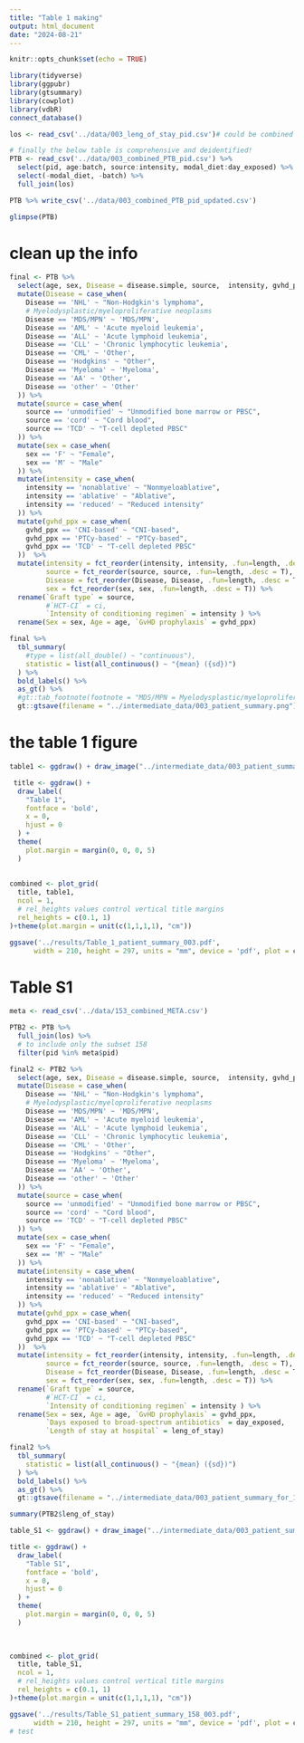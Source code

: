 ```yaml
---
title: "Table 1 making"
output: html_document
date: "2024-08-21"
---
```


```r
knitr::opts_chunk$set(echo = TRUE)
```

```r
library(tidyverse)
library(ggpubr)
library(gtsummary)
library(cowplot)
library(vdbR)
connect_database()
```

```r
los <- read_csv('../data/003_leng_of_stay_pid.csv')# could be combined to the above PTBs

# finally the below table is comprehensive and deidentified!
PTB <- read_csv('../data/003_combined_PTB_pid.csv') %>% 
  select(pid, age:batch, source:intensity, modal_diet:day_exposed) %>% 
  select(-modal_diet, -batch) %>% 
  full_join(los)

PTB %>% write_csv('../data/003_combined_PTB_pid_updated.csv')

glimpse(PTB) 
```
# clean up the info

```r
final <- PTB %>% 
  select(age, sex, Disease = disease.simple, source,  intensity, gvhd_ppx) %>% 
  mutate(Disease = case_when(
    Disease == 'NHL' ~ "Non-Hodgkin's lymphoma",
    # Myelodysplastic/myeloproliferative neoplasms
    Disease == 'MDS/MPN' ~ 'MDS/MPN',
    Disease == 'AML' ~ 'Acute myeloid leukemia',
    Disease == 'ALL' ~ 'Acute lymphoid leukemia',
    Disease == 'CLL' ~ 'Chronic lymphocytic leukemia',
    Disease == 'CML' ~ 'Other',
    Disease == 'Hodgkins' ~ "Other",
    Disease == 'Myeloma' ~ 'Myeloma', 
    Disease == 'AA' ~ 'Other',
    Disease == 'other' ~ 'Other'
  )) %>% 
  mutate(source = case_when(
    source == 'unmodified' ~ "Unmodified bone marrow or PBSC",
    source == 'cord' ~ "Cord blood",
    source == 'TCD' ~ "T-cell depleted PBSC"
  )) %>% 
  mutate(sex = case_when(
    sex == 'F' ~ "Female",
    sex == 'M' ~ "Male"
  )) %>% 
  mutate(intensity = case_when(
    intensity == 'nonablative' ~ "Nonmyeloablative",
    intensity == 'ablative' ~ "Ablative",
    intensity == 'reduced' ~ "Reduced intensity"
  )) %>% 
  mutate(gvhd_ppx = case_when(
    gvhd_ppx == 'CNI-based' ~ "CNI-based",
    gvhd_ppx == 'PTCy-based' ~ "PTCy-based",
    gvhd_ppx == 'TCD' ~ "T-cell depleted PBSC"
  ))  %>% 
  mutate(intensity = fct_reorder(intensity, intensity, .fun=length, .desc = T),
         source = fct_reorder(source, source, .fun=length, .desc = T),
         Disease = fct_reorder(Disease, Disease, .fun=length, .desc = T),
         sex = fct_reorder(sex, sex, .fun=length, .desc = T)) %>% 
  rename(`Graft type` = source, 
         #`HCT-CI` = ci,
         `Intensity of conditioning regimen` = intensity ) %>% 
  rename(Sex = sex, Age = age, `GvHD prophylaxis` = gvhd_ppx)

final %>% 
  tbl_summary(
    #type = list(all_double() ~ "continuous"), 
    statistic = list(all_continuous() ~ "{mean} ({sd})")
  ) %>%
  bold_labels() %>% 
  as_gt() %>%
  #gt::tab_footnote(footnote = "MDS/MPN = Myelodysplastic/myeloproliferative neoplasms") %>% 
  gt::gtsave(filename = "../intermediate_data/003_patient_summary.png") 
```
# the table 1 figure

```r
table1 <- ggdraw() + draw_image("../intermediate_data/003_patient_summary.png", scale = 0.8)

 title <- ggdraw() + 
  draw_label(
    "Table 1", 
    fontface = 'bold',
    x = 0,
    hjust = 0
  ) +
  theme(
    plot.margin = margin(0, 0, 0, 5)
  )
 
 
combined <- plot_grid(
  title, table1,
  ncol = 1,
  # rel_heights values control vertical title margins
  rel_heights = c(0.1, 1)
)+theme(plot.margin = unit(c(1,1,1,1), "cm"))

ggsave('../results/Table_1_patient_summary_003.pdf', 
      width = 210, height = 297, units = "mm", device = 'pdf', plot = combined, dpi = 300)  
```


# Table S1

```r
meta <- read_csv('../data/153_combined_META.csv')
```


```r
PTB2 <- PTB %>% 
  full_join(los) %>% 
  # to include only the subset 158
  filter(pid %in% meta$pid)

final2 <- PTB2 %>% 
  select(age, sex, Disease = disease.simple, source,  intensity, gvhd_ppx,day_exposed, leng_of_stay ) %>% 
  mutate(Disease = case_when(
    Disease == 'NHL' ~ "Non-Hodgkin's lymphoma",
    # Myelodysplastic/myeloproliferative neoplasms
    Disease == 'MDS/MPN' ~ 'MDS/MPN',
    Disease == 'AML' ~ 'Acute myeloid leukemia',
    Disease == 'ALL' ~ 'Acute lymphoid leukemia',
    Disease == 'CLL' ~ 'Chronic lymphocytic leukemia',
    Disease == 'CML' ~ 'Other',
    Disease == 'Hodgkins' ~ "Other",
    Disease == 'Myeloma' ~ 'Myeloma', 
    Disease == 'AA' ~ 'Other',
    Disease == 'other' ~ 'Other'
  )) %>% 
  mutate(source = case_when(
    source == 'unmodified' ~ "Unmodified bone marrow or PBSC",
    source == 'cord' ~ "Cord blood",
    source == 'TCD' ~ "T-cell depleted PBSC"
  )) %>% 
  mutate(sex = case_when(
    sex == 'F' ~ "Female",
    sex == 'M' ~ "Male"
  )) %>% 
  mutate(intensity = case_when(
    intensity == 'nonablative' ~ "Nonmyeloablative",
    intensity == 'ablative' ~ "Ablative",
    intensity == 'reduced' ~ "Reduced intensity"
  )) %>% 
  mutate(gvhd_ppx = case_when(
    gvhd_ppx == 'CNI-based' ~ "CNI-based",
    gvhd_ppx == 'PTCy-based' ~ "PTCy-based",
    gvhd_ppx == 'TCD' ~ "T-cell depleted PBSC"
  ))  %>% 
  mutate(intensity = fct_reorder(intensity, intensity, .fun=length, .desc = T),
         source = fct_reorder(source, source, .fun=length, .desc = T),
         Disease = fct_reorder(Disease, Disease, .fun=length, .desc = T),
         sex = fct_reorder(sex, sex, .fun=length, .desc = T)) %>% 
  rename(`Graft type` = source, 
         #`HCT-CI` = ci,
         `Intensity of conditioning regimen` = intensity ) %>% 
  rename(Sex = sex, Age = age, `GvHD prophylaxis` = gvhd_ppx,
         `Days exposed to broad-spectrum antibiotics` = day_exposed,
         `Length of stay at hospital` = leng_of_stay)

final2 %>% 
  tbl_summary(
    statistic = list(all_continuous() ~ "{mean} ({sd})")
  ) %>%
  bold_labels() %>% 
  as_gt() %>%
  gt::gtsave(filename = "../intermediate_data/003_patient_summary_for_158.png")

summary(PTB2$leng_of_stay)
```

```r
table_S1 <- ggdraw() + draw_image("../intermediate_data/003_patient_summary_for_158.png", scale = 0.8)

title <- ggdraw() + 
  draw_label(
    "Table S1",
    fontface = 'bold',
    x = 0,
    hjust = 0
  ) +
  theme(
    plot.margin = margin(0, 0, 0, 5)
  )
 

 
combined <- plot_grid(
  title, table_S1,
  ncol = 1,
  # rel_heights values control vertical title margins
  rel_heights = c(0.1, 1)
)+theme(plot.margin = unit(c(1,1,1,1), "cm"))

ggsave('../results/Table_S1_patient_summary_158_003.pdf',
      width = 210, height = 297, units = "mm", device = 'pdf', plot = combined, dpi = 300)  
# test
```


